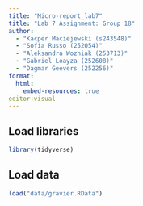```yaml
---
title: "Micro-report_lab7"
title: "Lab 7 Assignment: Group 18"
author: 
  - "Kacper Maciejewski (s243548)"
  - "Sofia Russo (252054)"
  - "Aleksandra Wozniak (253713)"
  - "Gabriel Loayza (252608)"
  - "Dagmar Geevers (252256)"
format:
  html:
    embed-resources: true
editor:visual
---
```


## Load libraries

```r
library(tidyverse)
```

## Load data

```r
load("data/gravier.RData")
```
